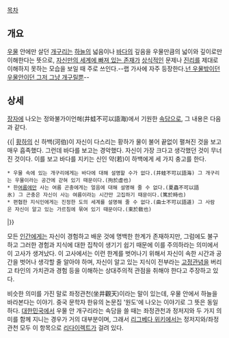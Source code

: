 [[목차]]

== 개요 ==
[[우물]] 안에만 살던 [[개구리]]는 [[하늘]]의 넓음이나 [[바다]]의 깊음을 우물만큼의 넓이와 깊이로만 이해한다는 뜻으로, [[갈라파고스화|자신만의 세계에 빠져 있는 존재]]가 [[상식]]적인 문제나 [[진리]]를 제대로 이해하지 못하는 모습을 보일 때 주로 쓰인다.--랩 가사에 자주 등장한다.[[씨잼|넌 우물밖이던 우물안이던 그저 그냥 개구릴뿐]]--

== 상세 ==
[[장자]]에 나오는 정와불가이언해(井蛙不可以語海)에서 기원한 [[속담]]으로, 그 내용은 다음과 같다.

{{|
[[황하]]의 신 하백(河伯)이 자신이 다스리는 황하가 물이 불어 끝없이 펼쳐진 것을 보고 매우 흡족했다. 그런데 바다를 보고는 경악했다. 자신이 가장 크다고 생각했던 것이 무너진 것이다. 이를 보고 바다를 지키는 신인 약(若)이 하백에게 세 가지 충고를 한다.
 
 * 우물 속에 있는 개구리에게는 바다에 대해 설명할 수가 없다.(井蛙不可以語海) 그 개구리는 우물이라는 공간에 갇혀 있기 때문이다.(拘於虛也)
 * 한[[여름]]에만 사는 여름 곤충에게는 얼음에 대해 설명해 줄 수 없다.(夏蟲不可以語氷) 그 곤충은 자신이 사는 여름이라는 시간만 고집하기 때문이다.(篤於時也)
 * 편협한 지식인에게는 진정한 도의 세계를 설명해 줄 수 없다.(曲士不可以語道) 그 사람은 자신이 알고 있는 가르침에 묶여 있기 때문이다.(束於敎也)
|}}

모든 [[인간]]에게는 자신이 경험하고 배운 것에 명백한 한계가 존재하지만, 그럼에도 불구하고 그러한 경험과 지식에 대한 집착이 생기기 쉽기 때문에 이를 주의하라는 의미에서 이 고사가 생겨났다. 이 고사에서는 이런 한계를 벗어나기 위해서 자신이 속한 시간과 공간을 벗어나 생각할 줄 알아야 하며, 자신이 알고 있는 지식이 전부라는 [[고정관념]]을 버리고 타인의 가치관과 경험 등을 이해하는 상대주의적 관점을 취해야 한다고 주장하고 있다.

비슷한 의미를 가진 말로 좌정관천(坐井觀天)이라는 말이 있는데, 우물 안에서 하늘을 바라본다는 이야기. 중국 문학자 한유의 논문집 '원도'에 나오는 이야기로 그 뜻은 동일하다. [[대한민국]]에서 우물 안 개구리라는 속담을 쓸 때는 좌정관천과 정저지와 두 가지 의미를 함께 지니는 경우가 거의 대부분이며, 그래서 [[리그베다 위키]]에서는 정저지와/좌정관천 모두 이 항목으로 [[리다이렉트]]가 걸려 있다.
